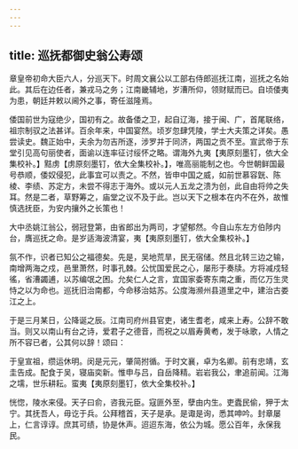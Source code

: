 ```yaml
---
---
---
```

title: 巡抚都御史翁公寿颂
---



章皇帝初命大臣六人，分巡天下。时周文襄公以工部右侍郎巡抚江南，巡抚之名始此。其后在边任者，兼戎马之务；江南畿辅地，岁漕所仰，领财赋而已。自顷倭夷为患，朝廷并敕以阃外之事，寄任滋隆焉。

倭国前世为寇绝少，国初有之。故备倭之卫，起自辽海，接于闽、广，首尾联络，祖宗制驭之法甚详。百余年来，中国宴然。顷岁忽肆凭陵，学士大夫策之详矣。愚尝读史。魏正始中，夫余为勿吉所逐，涉罗并于同济，两国之贡不至。宣武帝于东堂引见高句丽使者，面谕以连率征讨绥怀之略。谓海外九夷【夷原刻墨钉，依大全集校补。】黠虏【虏原刻墨钉，依大全集校补。】，唯高丽能制之也。今世朝鲜国最号恭顺，倭奴侵犯，此事宜可以责之。不然，皆申中国之威，如前世慕容皝、陈棱、李绩、苏定方，未尝不得志于海外。或以元人五龙之溃为创，此自由将帅之失耳。然是二者，草野筹之，庙堂之议不及于此。岂以天下之根本在内不在外，故惟慎选抚臣，为安内攘外之长策也！

大中丞姚江翁公，弱冠登第，由省郎出为两司，才望郁然。今自山东左方伯陟内台，膺巡抚之命。是岁适海波清宴，夷【夷原刻墨钉，依大全集校补。】

氛不作，识者已知公之福德矣。先是，吴地荒旱，民无宿储。然且北转三边之输，南增两海之戍，邑里萧然，时事孔棘。公忧国爱民之心，屡形于奏牍。方将减戍轻徭，省漕蠲逋，以苏编氓之困。允矣仁人之言，宜国家委寄东南之重，而亿万生灵恃之以为命也。巡抚旧治南都，今命移治姑苏。公度海濒州县道里之中，建治古娄江之上。

于是三月某日，公降诞之辰。江南司府州县官吏，诸生耆老，咸来上寿。公辞不敢当。则又以南山有台之诗，爱君子之德音，而祝之以眉寿黄耇，发于咏歌，人情之所不容已者，公其何以辞！颂曰：

于皇宣祖，缵运休明。闵是元元，肇简拊循。于时文襄，卓为名卿。前有忠靖，玄圭告成。配食于吴，寝庙奕新。惟申与吕，自岳降精。岩岩我公，聿追前闻。江海之壖，世乐耕耘。蛮夷【夷原刻墨钉，依大全集校补。】

恍惚，陵水来侵。天子曰俞，咨我元臣。寇匪外至，孽由内生。吏蠹民偷，狎于太宁。其抚吾人，毋讫于兵。公拜稽首，天子是承。是诹是询，悉其呻吟。封章屡上，仁言谆谆。庶其可绩，协是休声。迢迢东海，依公为城。愿公百年，永保我民。